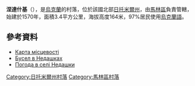 {{coord|50|58|32|N|29|14|2|E|scale:30000|display=title}}

'''涅達什基'''（{{lang-uk|Недашки}}），是[[烏克蘭|烏克蘭]]的村落，位於該國北部[[日托米爾州|日托米爾州]]，由[[馬林區|馬林區]]負責管轄，始建於1570年，面積3.4平方公里，海拔高度164米，97%居民使用[[烏克蘭語|烏克蘭語]]。

==參考資料==
* [http://ukr-map.com.ua/dir/14_120.html Карта місцевості] {{Wayback|url=http://ukr-map.com.ua/dir/14_120.html |date=20191226071643 }}
* [http://fotki.yandex.ru/users/onedash21/view/36420 Бусел в Недашках]{{Dead link|date=2018年9月 |bot=InternetArchiveBot |fix-attempted=yes }}
* [http://weather.in.ua/ua/zhitomirskaja/16698 Погода в селі Недашки] {{Wayback|url=http://weather.in.ua/ua/zhitomirskaja/16698 |date=20111219122932 }}

{{DEFAULTSORT:Недашки}}
[[Category:日托米爾州村落|Category:日托米爾州村落]]
[[Category:馬林區村落|Category:馬林區村落]]


{{Zhytomyr-geo-stub}}